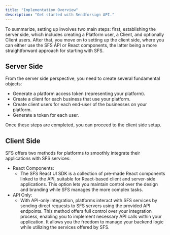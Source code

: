 ```yaml
---
title: "Implementation Overview"
description: "Get started with Sendforsign API."
---
```


To summarize, setting up involves two main steps: first, establishing the server side, which includes creating a 
Platform user, a Client, and optionally Client users. After that, you move on to setting up the client side, where 
you can either use the SFS API or React components, the latter being a more straightforward approach for starting with SFS.

## Server Side

From the server side perspective, you need to create several fundamental objects:

- Generate a platform access token (representing your platform).
- Create a client for each business that use your platform.
- Create client users for each end-user of the businesses on your platform.
- Generate a token for each user.

Once these steps are completed, you can proceed to the client side setup.

## Client Side

SFS offers two methods for platforms to smoothly integrate their applications with SFS services:

- React Components:
    - The SFS React UI SDK is a collection of pre-made React components linked to the API, suitable for 
    React-based client and server-side applications. This option lets you maintain control over the design and 
    branding while SFS manages the more complex tasks.
- API Only:
    - With API-only integration, platforms interact with SFS services by sending direct requests to SFS servers 
    using the provided API endpoints. This method offers full control over your integration process, enabling you to 
    implement necessary API calls within your application. It allows you the freedom to manage your backend logic while 
    utilizing the services offered by SFS.